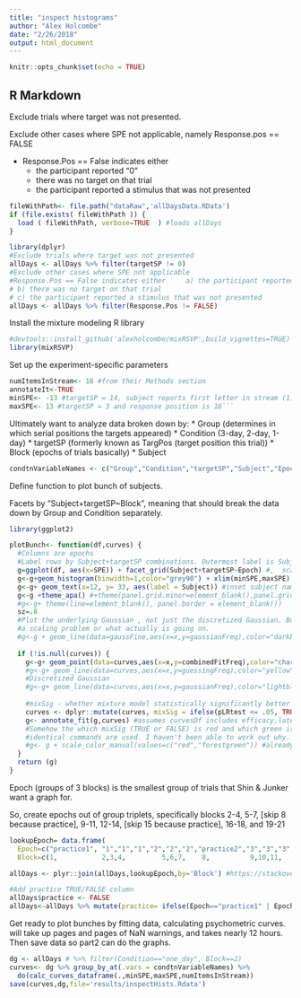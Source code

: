 ```yaml
---
title: "inspect histograms"
author: "Alex Holcombe"
date: "2/26/2018"
output: html_document
---
```


```r
knitr::opts_chunk$set(echo = TRUE)
```

## R Markdown

Exclude trials where target was not presented.

Exclude other cases where SPE not applicable, namely Response.pos == FALSE

* Response.Pos == False indicates either		
  + the participant reported "0"
  + there was no target on that trial
  + the participant reported a stimulus that was not presented

```r

fileWithPath<- file.path("dataRaw",'allDaysData.RData') 
if (file.exists( fileWithPath )) {
  load ( fileWithPath, verbose=TRUE  ) #loads allDays
}

library(dplyr)
#Exclude trials where target was not presented
allDays <- allDays %>% filter(targetSP != 0)
#Exclude other cases where SPE not applicable
#Response.Pos == False indicates either		a) the participant reported "0"
# b) there was no target on that trial
# c) the participant reported a stimulus that was not presented
allDays <- allDays %>% filter(Response.Pos != FALSE)
```


Install the mixture modeling R library
```r
#devtools::install_github('alexholcombe/mixRSVP',build_vignettes=TRUE)  #If want latest version
library(mixRSVP)

```

Set up the experiment-specific parameters 

```r

numItemsInStream<- 16 #from their Methods section  
annotateIt<-TRUE
minSPE<- -13 #targetSP = 14, subject reports first letter in stream (1)
maxSPE<- 13 #targetSP = 3 and response position is 16```
```

Ultimately want to analyze data broken down by:
* Group (determines in which serial positions the targets appeared)
* Condition (3-day, 2-day, 1-day)
* targetSP  (formerly known as TargPos (target position this trial))
* Block (epochs of trials basically)
* Subject

```r
condtnVariableNames <- c("Group","Condition","targetSP","Subject","Epoch")  
```

Define function to plot bunch of subjects.

Facets by "Subject+targetSP~Block", meaning that should break the data down by Group and Condition separately.


```r

library(ggplot2)

plotBunch<- function(df,curves) {
  #Columns are epochs
  #Label rows by Subject+targetSP combinations. Outermost label is Subject, inner is targetSP
  g=ggplot(df, aes(x=SPE)) + facet_grid(Subject+targetSP~Epoch) #,  scales="free_y")
  g<-g+geom_histogram(binwidth=1,color="grey90") + xlim(minSPE,maxSPE)
  g<-g+ geom_text(x=12, y= 33, aes(label = Subject)) #inset subject name/number. Unfortunately it overwrites itself a million times
  g<-g +theme_apa() #+theme(panel.grid.minor=element_blank(),panel.grid.major=element_blank())# hide all gridlines.
  #g<-g+ theme(line=element_blank(), panel.border = element_blank())
  sz=.8
  #Plot the underlying Gaussian , not just the discretized Gaussian. But it's way too tall. I don't know if this is 
  #a scaling problem or what actually is going on.
  #g<-g + geom_line(data=gaussFine,aes(x=x,y=gaussianFreq),color="darkblue",size=1.2)
  
  if (!is.null(curves)) {
    g<-g+ geom_point(data=curves,aes(x=x,y=combinedFitFreq),color="chartreuse3",size=sz*2.5)
    #g<-g+ geom_line(data=curves,aes(x=x,y=guessingFreq),color="yellow",size=sz)
    #Discretized Gaussian
    #g<-g+ geom_line(data=curves,aes(x=x,y=gaussianFreq),color="lightblue",size=sz)
    
    #mixSig - whether mixture model statistically significantly better than guessing
    curves <- dplyr::mutate(curves, mixSig = ifelse(pLRtest <= .05, TRUE, FALSE)) #annotate_fit uses this to color the p-value
    g<- annotate_fit(g,curves) #assumes curvesDf includes efficacy,latency,precision
    #Somehow the which mixSig (TRUE or FALSE) is red and which green is flipped relative to plot_hist_with_fit even though
    #identical commands are used. I haven't been able to work out why.
    #g<- g + scale_color_manual(values=c("red","forestgreen")) #already done in annotate_fit
  }
  return (g)   
}  
```

Epoch (groups of 3 blocks) is the smallest group of trials that Shin & Junker want a graph for.

So, create epochs out of group triplets, specifically
 blocks 2-4, 5-7, [skip 8 because practice], 9-11, 12-14, [skip 15 because practice], 16-18, and 19-21


```r

lookupEpoch= data.frame( 
  Epoch=c("practice1", "1","1","1","2","2","2","practice2","3","3","3","4","4","4", "practice3",  "5","5","5","6","6","6"),
  Block=c(1,           2,3,4,         5,6,7,    8,          9,10,11,   12,13,14,     15,     16,17,18, 19,20,21))

allDays <- plyr::join(allDays,lookupEpoch,by='Block') #https://stackoverflow.com/questions/10158617/how-do-i-replace-numeric-codes-in-a-data-frame-with-value-labels-from-a-data-fr?noredirect=1&lq=1

#Add practice TRUE/FALSE column
allDays$practice <- FALSE
allDays<-allDays %>% mutate(practice= ifelse(Epoch=="practice1" | Epoch=="practice2" | Epoch=="practice3", TRUE, FALSE)) #https://stackoverflow.com/questions/24459752/can-dplyr-package-be-used-for-conditional-mutating#24459900
```



Get ready to plot bunches by fitting data, calculating psychometric curves.   will take up pages and pages of NaN warnings, and takes nearly 12 hours. Then save data so part2 can do the graphs.

```r
dg <- allDays # %>% filter(Condition=="one_day", Block==2)
curves<- dg %>% group_by_at(.vars = condtnVariableNames) %>% 
  do(calc_curves_dataframe(.,minSPE,maxSPE,numItemsInStream))
save(curves,dg,file='results/inspectHists.Rdata')
```



